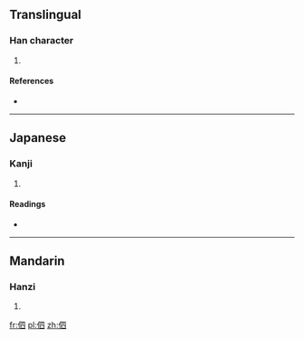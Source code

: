 ==Translingual==

===Han character===
{{Han char|rn=9|rad=人|as=05|sn=7|four=|canj=人田金 (OWC)}}

# {{defn|Han|sort=人05}}

====References====
* {{Han ref|kx=0097.020|dkj=00477|hdz=10134.030|uh=4F35|ud=20277}}

----

==Japanese==

===Kanji===
{{ja-kanji|grade=|rs=人05}}

# {{defn|Japanese|sort=人05}}

====Readings====
* {{ja-readings|on=[[きょく]] (kyoku), [[けき]] (keki), [[き]] (ki)|kun=[[さびしい]] (sabishii)}}

----

==Mandarin==

===Hanzi===
{{cmn-hanzi|pin=[[cì]] ([[ci4]]), [[xù]] ([[xu4]])|wg=tz'u<sup>4</sup>, hsü<sup>4</sup>}}

# {{defn|Mandarin|sort=人05}}

[[fr:伵]]
[[pl:伵]]
[[zh:伵]]